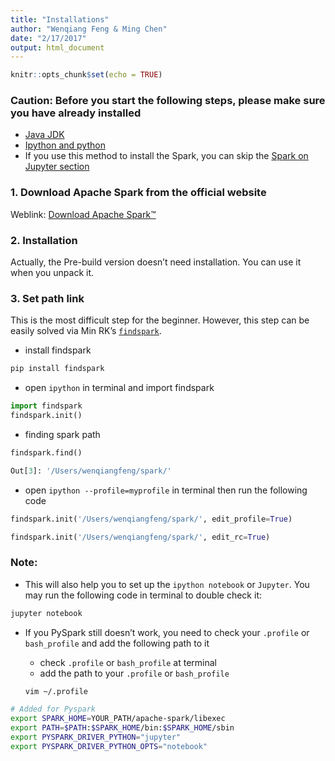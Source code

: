 ```yaml
---
title: "Installations"
author: "Wenqiang Feng & Ming Chen"
date: "2/17/2017"
output: html_document
---
```


```r
knitr::opts_chunk$set(echo = TRUE)
```

### **Caution**: Before you start the following steps, please make sure you have already installed 

- [Java JDK](http://www.oracle.com/technetwork/java/javase/downloads/index-jsp-138363.html)
- [Ipython and python](https://ipython.org/install.html)
- If you use this method to install the Spark, you can skip the [Spark on Jupyter section](pyspark-on-jupyter.html)

### 1. Download Apache Spark from the official website 
 Weblink: [Download Apache Spark™](http://spark.apache.org/downloads.html)

### 2. Installation 

Actually, the Pre-build version doesn't need installation. You can
use it when you unpack it. 

### 3. Set path link

This is the most difficult step for the beginner. However, this step can be easily solved via  Min RK's [`findspark`](https://github.com/minrk/findspark).

- install findspark
```python
pip install findspark
```
- open `ipython` in terminal and import findspark
```python
import findspark
findspark.init()
```
- finding spark path
```python
findspark.find()
```
```python
Out[3]: '/Users/wenqiangfeng/spark/'
```
- open `ipython --profile=myprofile` in terminal then run the following code
```python
findspark.init('/Users/wenqiangfeng/spark/', edit_profile=True)
```
```python
findspark.init('/Users/wenqiangfeng/spark/', edit_rc=True)
```

### Note: 

- This will also help you to set up the `ipython notebook` or `Jupyter`. You may run the following code in terminal to double check it:
```python
jupyter notebook
```

* If you PySpark still doesn't work, you need to check your `.profile` or `bash_profile` and add the following path to it

    + check `.profile` or `bash_profile` at terminal
    + add the path to your `.profile` or `bash_profile`
```bash
vim ~/.profile
```
    
    
```bash
# Added for Pyspark
export SPARK_HOME=YOUR_PATH/apache-spark/libexec
export PATH=$PATH:$SPARK_HOME/bin:$SPARK_HOME/sbin
export PYSPARK_DRIVER_PYTHON="jupyter"
export PYSPARK_DRIVER_PYTHON_OPTS="notebook"
```
    
  

